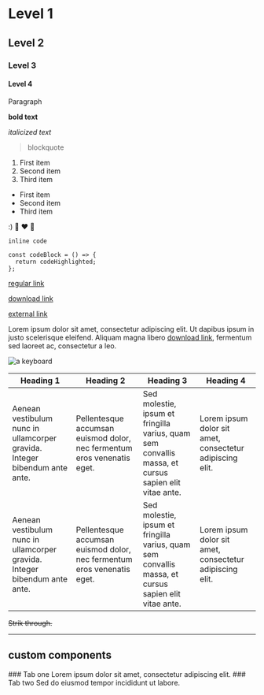 # Level 1

## Level 2

### Level 3

#### Level 4

Paragraph

**bold text**

_italicized text_

> blockquote

1. First item
2. Second item
3. Third item

- First item
- Second item
- Third item

:) :wave: :heart: :rocket:

`inline code`


```
const codeBlock = () => {
  return codeHighlighted;
};
```

[regular link](https://www.example.com)

[download link](/presentation/assets/dummy.js.zip "download")

[external link](https://www.example.com "external")

Lorem ipsum dolor sit amet, consectetur adipiscing elit. Ut dapibus ipsum in justo scelerisque eleifend. Aliquam magna libero [download link](/assets/dummy.js.zip "download"), fermentum sed laoreet ac, consectetur a leo.

![a keyboard](/presentation/assets/example-img.jpg)

| Heading 1                                                                  | Heading 2                                                               | Heading 3                                                                                            | Heading 4                                                |
| -------------------------------------------------------------------------- | ----------------------------------------------------------------------- | ---------------------------------------------------------------------------------------------------- | -------------------------------------------------------- |
| Aenean vestibulum nunc in ullamcorper gravida. Integer bibendum ante ante. | Pellentesque accumsan euismod dolor, nec fermentum eros venenatis eget. | Sed molestie, ipsum et fringilla varius, quam sem convallis massa, et cursus sapien elit vitae ante. | Lorem ipsum dolor sit amet, consectetur adipiscing elit. |
| Aenean vestibulum nunc in ullamcorper gravida. Integer bibendum ante ante. | Pellentesque accumsan euismod dolor, nec fermentum eros venenatis eget. | Sed molestie, ipsum et fringilla varius, quam sem convallis massa, et cursus sapien elit vitae ante. | Lorem ipsum dolor sit amet, consectetur adipiscing elit. |

~~Strik through.~~

---

## custom components

<Tabs>
  <Tab title="one">
    ### Tab one 
    Lorem ipsum dolor sit amet, consectetur adipiscing elit.
  </Tab>
  <Tab title="two">
    ### Tab two 
    Sed do eiusmod tempor incididunt ut labore.
  </Tab>
</Tabs>

<Playground lang="css" html="<h1>Hello</h1>" />

<Playground lang="js" html="<h1>Hello</h1>" />
